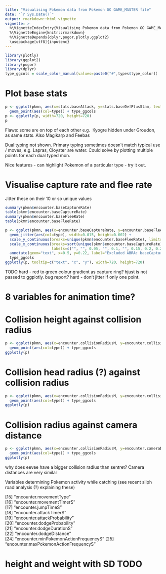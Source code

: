 ```yaml
---
title: "Visualising Pokemon data from Pokemon GO GAME_MASTER file"
date: "`r Sys.Date()`"
output: rmarkdown::html_vignette
vignette: >
  %\VignetteIndexEntry{Visualising Pokemon data from Pokemon GO GAME_MASTER file}
  %\VignetteEngine{knitr::rmarkdown}
  %\VignetteDepends{dplyr,pogor,plotly,ggplot2}
  \usepackage[utf8]{inputenc}
---
```


```r
library(plotly)
library(ggplot2)
library(pogor)
library(dplyr)
type_ggcols = scale_color_manual(values=paste0("#",types$type_color))
```

# Plot base stats 

```r
p <- ggplot(pkmn, aes(x=stats.baseAttack, y=stats.baseDefPlusStam, text=pokemonId)) + 
  geom_point(aes(col=type)) + type_ggcols
p <- ggplotly(p, width=720, height=720)
p
```

Flaws: 
some are on top of each other e.g. 
Kyogre hidden under Groudon, as same stats. 
Also Magikarp and Feebas

Dual typing not shown. 
Primary typing sometimes doesn't match typical use / moves, e.g. Lapras, Cloyster are water. 
Could solve by plotting multiple points for each dual typed mon.

Nice features - can highlight Pokemon of a particular type - try it out. 



# Visualise capture rate and flee rate 
Jitter these on their 10 or so unique values 

```r
summary(pkmn$encounter.baseCaptureRate)
table(pkmn$encounter.baseCaptureRate)
summary(pkmn$encounter.baseFleeRate)
table(pkmn$encounter.baseFleeRate)
```

```r
p <- ggplot(pkmn, aes(x=encounter.baseCaptureRate, y=encounter.baseFleeRate, text=pokemonId)) + 
  geom_jitter(aes(col=type), width=0.015, height=0.002) +
  scale_y_continuous(breaks=unique(pkmn$encounter.baseFleeRate), limits=c(0,0.22)) + 
  scale_x_continuous(breaks=sort(unique(pkmn$encounter.baseCaptureRate)), 
                     labels=c("", "", 0.05, "", 0.1, "", 0.15, 0.2, 0.25, 0.3, 0.4, 0.5, 0.6, 0.7, 0.9)) + 
  annotate(geom="text", x=0.5, y=0.22, label="Excluded ABRA: baseCaptureRate=0.5, baseFleeRate=0.9") + 
  type_ggcols
ggplotly(p, tooltip=c("text", "x", "y"), width=720, height=720)
```

TODO hard - red to green colour gradient as capture ring?
hjust is not passed to ggplotly. bug report? 
hard - don't jitter if only one point. 


# 8 variables for animation time? 


# Collision height against collision radius
```r
p <- ggplot(pkmn, aes(x=encounter.collisionRadiusM, y=encounter.collisionHeightM, text=pokemonId)) + 
  geom_point(aes(col=type)) + type_ggcols
ggplotly(p)
```

# Collision head radius (?) against collision radius
```r
p <- ggplot(pkmn, aes(x=encounter.collisionRadiusM, y=encounter.collisionHeadRadiusM, text=pokemonId)) + 
  geom_point(aes(col=type)) + type_ggcols
ggplotly(p)
```

# Collision radius against camera distance
```r
p <- ggplot(pkmn, aes(x=encounter.collisionRadiusM, y=encounter.cameraDistance, text=pokemonId)) + 
  geom_point(aes(col=type)) + type_ggcols
ggplotly(p)
```

why does eevee have a bigger collision radius than sentret?  Camera distances are very similar

Variables determining Pokemon activity while catching (see recent silph road analysis (?) explaining these)

[15] "encounter.movementType"              
[16] "encounter.movementTimerS"            
[17] "encounter.jumpTimeS"                 
[18] "encounter.attackTimerS"              
[19] "encounter.attackProbability"         
[20] "encounter.dodgeProbability"          
[21] "encounter.dodgeDurationS"            
[22] "encounter.dodgeDistance"             
[24] "encounter.minPokemonActionFrequencyS"
[25] "encounter.maxPokemonActionFrequencyS"


# height and weight with SD TODO